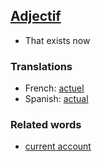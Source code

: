 ==[[Adjectif]]==

*That exists now

===Translations===

*French: [[actuel]]
*Spanish: [[actual]]

===Related words===

*[[current account]]